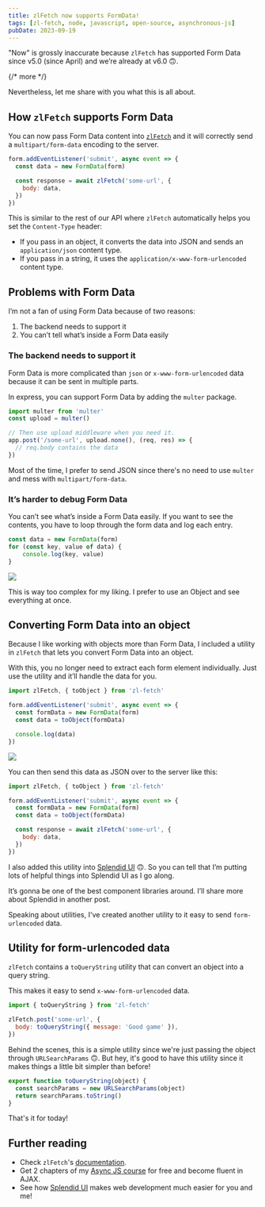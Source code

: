 ```yaml
---
title: zlFetch now supports FormData!
tags: [zl-fetch, node, javascript, open-source, asynchronous-js]
pubDate: 2023-09-19
---
```


"Now" is grossly inaccurate because `zlFetch` has supported Form Data since v5.0 (since April) and we’re already at v6.0 🙃.

{/* more */}

Nevertheless, let me share with you what this is all about.

## How `zlFetch` supports Form Data

You can now pass Form Data content into [`zlFetch`](https://github.com/zellwk/zl-fetch) and it will correctly send a `multipart/form-data` encoding to the server.

```js
form.addEventListener('submit', async event => {
  const data = new FormData(form)

  const response = await zlFetch('some-url', {
    body: data,
  })
})
```

This is similar to the rest of our API where `zlFetch` automatically helps you set the `Content-Type` header:

- If you pass in an object, it converts the data into JSON and sends an `application/json` content type.
- If you pass in a string, it uses the `application/x-www-form-urlencoded` content type.

## Problems with Form Data

I’m not a fan of using Form Data because of two reasons:

1. The backend needs to support it
2. You can’t tell what’s inside a Form Data easily

### The backend needs to support it

Form Data is more complicated than `json` or `x-www-form-urlencoded` data because it can be sent in multiple parts.

In express, you can support Form Data by adding the `multer` package.

```js
import multer from 'multer'
const upload = multer()

// Then use upload middleware when you need it.
app.post('/some-url', upload.none(), (req, res) => {
  // req.body contains the data
})
```

Most of the time, I prefer to send JSON since there's no need to use `multer` and mess with `multipart/form-data`.

### It’s harder to debug Form Data

You can’t see what’s inside a Form Data easily. If you want to see the contents, you have to loop through the form data and log each entry.

```js
const data = new FormData(form)
for (const key, value of data) {
	console.log(key, value)
}
```

<Image src='/assets/blog/zl-fetch-form-data/logging-form-data.png' />

This is way too complex for my liking. I prefer to use an Object and see everything at once.

## Converting Form Data into an object

Because I like working with objects more than Form Data, I included a utility in `zlFetch` that lets you convert Form Data into an object.

With this, you no longer need to extract each form element individually. Just use the utility and it’ll handle the data for you.

```js
import zlFetch, { toObject } from 'zl-fetch'

form.addEventListener('submit', async event => {
  const formData = new FormData(form)
  const data = toObject(formData)

  console.log(data)
})
```

<Image src='/assets/blog/zl-fetch-form-data/logging-to-object.png' />

You can then send this data as JSON over to the server like this:

```js
import zlFetch, { toObject } from 'zl-fetch'

form.addEventListener('submit', async event => {
  const formData = new FormData(form)
  const data = toObject(formData)

  const response = await zlFetch('some-url', {
    body: data,
  })
})
```

I also added this utility into [Splendid UI](https://splendid-ui.com) 🙃. So you can tell that I’m putting lots of helpful things into Splendid UI as I go along.

It’s gonna be one of the best component libraries around. I’ll share more about Splendid in another post.

Speaking about utilities, I've created another utility to it easy to send `form-urlencoded` data.

## Utility for form-urlencoded data

`zlFetch` contains a `toQueryString` utility that can convert an object into a query string.

This makes it easy to send `x-www-form-urlencoded` data.

```js
import { toQueryString } from 'zl-fetch'

zlFetch.post('some-url', {
  body: toQueryString({ message: 'Good game' }),
})
```

Behind the scenes, this is a simple utility since we're just passing the object through `URLSearchParams` 🙃. But hey, it's good to have this utility since it makes things a little bit simpler than before!

```js
export function toQueryString(object) {
  const searchParams = new URLSearchParams(object)
  return searchParams.toString()
}
```

That's it for today!

## Further reading

- Check `zlFetch`'s [documentation](https://github.com/zellwk/zl-fetch).
- Get 2 chapters of my [Async JS course](https://magicaldevschool.com/courses/mastering-async-js) for free and become fluent in AJAX.
- See how [Splendid UI](https://splendid-ui.com) makes web development much easier for you and me!
